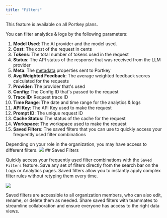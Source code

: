 ```yaml
---
title: "Filters"
---
```

<Info>
This feature is available on all Portkey plans.
</Info>

You can filter analytics & logs by the following parameters:

1. **Model Used**: The AI provider and the model used.
2. **Cost**: The cost of the request in cents
3. **Tokens**: The total number of tokens used in the request
4. **Status**: The API status of the response that was received from the LLM provider
5. **Meta**: The [metadata](/product/observability/metadata) properties sent to Portkey
6. **Avg Weighted Feedback**: The average weighted feedback scores calculated for the requests
7. **Provider:** The provider that's used
8. **Config:** The Config ID that's passed to the request
9. **Trace ID:** Request trace ID
10. **Time Range**: The date and time range for the analytics & logs
10. **API Key**: The API Key used to make the request
12. **Prompt ID**: The unique request ID
13. **Cache Status**: The status of the cache for the request
14. **Workspace**: The workspace used to make the request
15. **Saved Filters**: The saved filters that you can use to quickly access your frequently used filter combinations


<Note>
    Depending on your role in the organization, you may have access to different filters.
</Note>

<Frame>
  <img src="/images/product/product-13-1.webp"/>
</Frame>
## Saved Filters

Quickly access your frequently used filter combinations with the `Saved Filters` feature. Save any set of filters directly from the search bar on the Logs or Analytics pages. Saved filters allow you to instantly apply complex filter rules without retyping them every time.
<Frame>
  <img src="/images/product/ai-gateway/saved-filters.gif"/>
</Frame>

Saved filters are accessible to all organization members, who can also edit, rename, or delete them as needed. Share saved filters with teammates to streamline collaboration and ensure everyone has access to the right data views.

